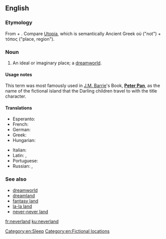 ==English==

===Etymology===
From {{term|never|Never}} + {{term|land}}. Compare [[Utopia]], which is semantically Ancient Greek οὐ ("not") + τόπος ("place, region").

===Noun===
{{en-noun}}

# An ideal or imaginary place; a [[dreamworld]]. 

====Usage notes====
This term was most famously used in [[w:J.M. Barrie|J.M. Barrie]]'s Book, '''[[w:Peter Pan|Peter Pan]]''', as the name of the fictional island that the Darling children travel to with the title character.

====Translations====
{{trans-top|an ideal or imaginary place}}
* Esperanto: {{t|eo|neniamlando}}
* French: {{t|fr|pays imaginaire|m}}
* German: {{t|de|Nimmerland|n}}
* Greek: {{t|el|χώρα του ποτέ|f}}
* Hungarian: {{t|hu|sohaország}}
{{trans-mid}}
* Italian: {{t|it|isola che non c'è}}
* Latin: {{t|la|insula imaginaria|f}}, {{t|la|terra imaginaria}}
* Portuguese: {{t|pt|terra do nunca|f}}
* Russian: {{t|ru|нетландия|f|tr=netlándija|sc=Cyrl}}, {{t|ru|небыляндия|tr=nebyljándija|sc=Cyrl}}
{{trans-bottom}}

===See also===
*[[dreamworld]]
*[[dreamland]]
*[[fantasy land]]
*[[la-la land]]
*[[never-never land]]

[[Category:en:Sleep]]
[[Category:en:Fictional locations]]

[[fr:neverland]]
[[ku:neverland]]